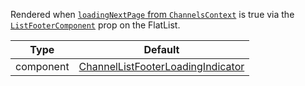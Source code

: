 Rendered when [`loadingNextPage` from `ChannelsContext`](../../../../contexts/channels_context.mdx#loadingnextpage) is true via the [`ListFooterComponent`](https://reactnative.dev/docs/flatlist#listfootercomponent) prop on the FlatList.

| Type      | Default                                                                                                                                                                         |
| --------- | ------------------------------------------------------------------------------------------------------------------------------------------------------------------------------- |
| component | [ChannelListFooterLoadingIndicator](https://github.com/GetStream/stream-chat-react-native/blob/main/package/src/components/ChannelList/ChannelListFooterLoadingIndicator.tsx) |
